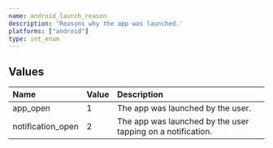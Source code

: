 ```yaml
---
name: android_launch_reason
description: 'Reasons why the app was launched.'
platforms: ["android"]
type: int_enum
---
```


## Values
|Name|Value|Description|
|:---|:---|:---|
|app_open|1|The app was launched by the user.|
|notification_open|2|The app was launched by the user tapping on a notification.|